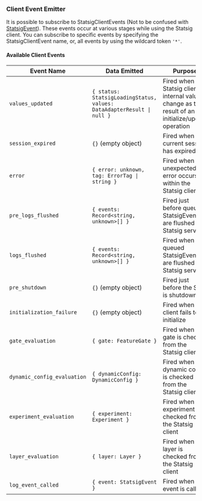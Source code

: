 
### Client Event Emitter

It is possible to subscribe to StatsigClientEvents (Not to be confused with [StatsigEvent](#event-logging)). These events occur at various stages while using the Statsig client.
You can subscribe to specific events by specifying the StatsigClientEvent name, or, all events by using the wildcard token `'*'`.

<GitHubEmbed url="https://raw.githubusercontent.com/statsig-io/js-client-monorepo/main/samples/react/src/samples/precomputed-client/sample-precomp-client-event.tsx" />

#### Available Client Events

| Event Name | Data Emitted | Purpose |
|------------|--------------|---------|
| `values_updated` | `{ status: StatsigLoadingStatus, values: DataAdapterResult \| null }` | Fired when the Statsig client's internal values change as the result of an initialize/update operation |
| `session_expired` | `{}` (empty object) | Fired when the current session has expired |
| `error` | `{ error: unknown, tag: ErrorTag \| string }` | Fired when an unexpected error occurs within the Statsig client |
| `pre_logs_flushed` | `{ events: Record<string, unknown>[] }` | Fired just before queued StatsigEvents are flushed to Statsig servers |
| `logs_flushed` | `{ events: Record<string, unknown>[] }` | Fired when queued StatsigEvents are flushed to Statsig servers |
| `pre_shutdown` | `{}` (empty object) | Fired just before the SDK is shutdown |
| `initialization_failure` | `{}` (empty object) | Fired when the client fails to initialize |
| `gate_evaluation` | `{ gate: FeatureGate }` | Fired when any gate is checked from the Statsig client |
| `dynamic_config_evaluation` | `{ dynamicConfig: DynamicConfig }` | Fired when any dynamic config is checked from the Statsig client |
| `experiment_evaluation` | `{ experiment: Experiment }` | Fired when any experiment is checked from the Statsig client |
| `layer_evaluation` | `{ layer: Layer }` | Fired when any layer is checked from the Statsig client |
| `log_event_called` | `{ event: StatsigEvent }` | Fired when log event is called |
